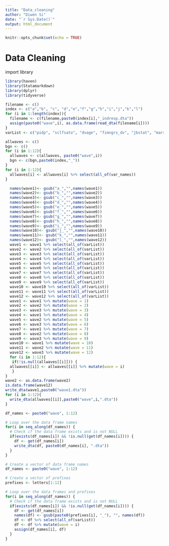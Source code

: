 ```yaml
---
title: "Data_cleaning"
author: "Diwen Si"
date: "`r Sys.Date()`"
output: html_document
---
```


```r
knitr::opts_chunk$set(echo = TRUE)
```

# Data Cleaning
import library
```r
library(haven)
library(Statamarkdown)
library(dplyr)
library(tidyverse)
```


```r
filename <- c()
index <- c("a","b", "c", "d","e","f","g","h","i","j","k","l")
for (i in 1:length(index)){
  filename <- c(filename,paste0(index[i],"_indresp.dta"))
  assign(paste0("wave",i), as.data.frame(read_dta(filename[i])))
}
varList <- c("pidp", "sclfsato", "dvage", "fimngrs_dv", "jbstat", "marstat_dv", "health","nchresp", "gor_dv", "hhsize", "pidp", "hidp", "sex", "oprlg", "scend")
```

```r
allwaves <- c()
bgn <- c()
for (i in 1:12){
  allwaves <- c(allwaves, paste0("wave",i))
  bgn <- c(bgn,paste0(index,"_"))
}
for (i in 1:12){
  allwaves[i] <- allwaves[i] %>% select(all_of(var_names))
}
```
```r
  names(wave1)<- gsub("a_","",names(wave1))
  names(wave2)<- gsub("b_","",names(wave2))
  names(wave3)<- gsub("c_","",names(wave3))
  names(wave4)<- gsub("d_","",names(wave4))
  names(wave5)<- gsub("e_","",names(wave5))
  names(wave6)<- gsub("f_","",names(wave6))
  names(wave7)<- gsub("g_","",names(wave7))
  names(wave8)<- gsub("h_","",names(wave8))
  names(wave9)<- gsub("i_","",names(wave9))
  names(wave10)<- gsub("j_","",names(wave10))
  names(wave11)<- gsub("k_","",names(wave11))
  names(wave12)<- gsub("l_","",names(wave12))
  wave1 <- wave1 %>% select(all_of(varList))
  wave2 <- wave2 %>% select(all_of(varList))
  wave3 <- wave3 %>% select(all_of(varList))
  wave4 <- wave4 %>% select(all_of(varList))
  wave5 <- wave5 %>% select(all_of(varList))
  wave6 <- wave6 %>% select(all_of(varList))
  wave7 <- wave7 %>% select(all_of(varList))
  wave8 <- wave8 %>% select(all_of(varList))
  wave9 <- wave9 %>% select(all_of(varList))
  wave10 <- wave10 %>% select(all_of(varList))
  wave11 <- wave11 %>% select(all_of(varList))
  wave12 <- wave12 %>% select(all_of(varList))
  wave1 <- wave1 %>% mutate(wave = 1)
  wave2 <- wave2 %>% mutate(wave = 2)
  wave3 <- wave3 %>% mutate(wave = 3)
  wave4 <- wave1 %>% mutate(wave = 4)
  wave5 <- wave2 %>% mutate(wave = 5)
  wave6 <- wave3 %>% mutate(wave = 6)
  wave7 <- wave1 %>% mutate(wave = 7)
  wave8 <- wave2 %>% mutate(wave = 8)
  wave9 <- wave3 %>% mutate(wave = 9)
  wave10 <- wave1 %>% mutate(wave = 10)
  wave11 <- wave2 %>% mutate(wave = 11)
  wave12 <- wave3 %>% mutate(wave = 12)
  for (i in 1:12){
   if(!is.null(allwaves[[i]])) {
  allwaves[[i]] <- allwaves[[i]] %>% mutate(wave = i)
   }
}
wave2 <- as.data.frame(wave2)
is.data.frame(wave12)
write_dta(wave1,paste0("wave1.dta"))
for (i in 1:12){
  write_dta(allwaves[[i]],paste0("wave",i,".dta"))
}
```
```r
df_names <- paste0("wave", 1:12)

# Loop over the data frame names
for(i in seq_along(df_names)) {
  # Check if the data frame exists and is not NULL
  if(exists(df_names[i]) && !is.null(get(df_names[i]))) {
    df <- get(df_names[i])
    write_dta(df, paste0(df_names[i], ".dta"))
  }
}
```

```r
# Create a vector of data frame names
df_names <- paste0("wave", 1:12)

# Create a vector of prefixes
prefixes <- letters[1:12]

# Loop over the data frames and prefixes
for(i in seq_along(df_names)) {
  # Check if the data frame exists and is not NULL
  if(exists(df_names[i]) && !is.null(get(df_names[i]))) {
    df <- get(df_names[i])
    names(df) <- gsub(paste0(prefixes[i], "_"), "", names(df))
    df <- df %>% select(all_of(varList))
    df <- df %>% mutate(wave = i)
    assign(df_names[i], df)
  }
}

```

